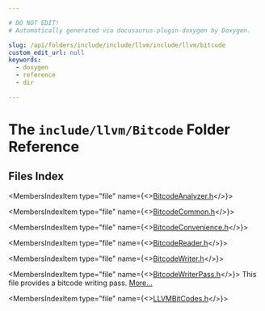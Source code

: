 ```yaml
---

# DO NOT EDIT!
# Automatically generated via docusaurus-plugin-doxygen by Doxygen.

slug: /api/folders/include/include/llvm/include/llvm/bitcode
custom_edit_url: null
keywords:
  - doxygen
  - reference
  - dir

---
```





# The `include/llvm/Bitcode` Folder Reference

<DoxygenPage pluginConfig={pluginConfig}>



## Files Index

<MembersIndex>

<MembersIndexItem
  type="file"
  name={<><a href="/docs/api/files/include/include/llvm/include/llvm/bitcode/bitcodeanalyzer-h">BitcodeAnalyzer.h</a></>}>
</MembersIndexItem>

<MembersIndexItem
  type="file"
  name={<><a href="/docs/api/files/include/include/llvm/include/llvm/bitcode/bitcodecommon-h">BitcodeCommon.h</a></>}>
</MembersIndexItem>

<MembersIndexItem
  type="file"
  name={<><a href="/docs/api/files/include/include/llvm/include/llvm/bitcode/bitcodeconvenience-h">BitcodeConvenience.h</a></>}>
</MembersIndexItem>

<MembersIndexItem
  type="file"
  name={<><a href="/docs/api/files/include/include/llvm/include/llvm/bitcode/bitcodereader-h">BitcodeReader.h</a></>}>
</MembersIndexItem>

<MembersIndexItem
  type="file"
  name={<><a href="/docs/api/files/include/include/llvm/include/llvm/bitcode/bitcodewriter-h">BitcodeWriter.h</a></>}>
</MembersIndexItem>

<MembersIndexItem
  type="file"
  name={<><a href="/docs/api/files/include/include/llvm/include/llvm/bitcode/bitcodewriterpass-h">BitcodeWriterPass.h</a></>}>
This file provides a bitcode writing pass. <a href="/docs/api/files/include/include/llvm/include/llvm/bitcode/bitcodewriterpass-h/#details">More...</a>
</MembersIndexItem>

<MembersIndexItem
  type="file"
  name={<><a href="/docs/api/files/include/include/llvm/include/llvm/bitcode/llvmbitcodes-h">LLVMBitCodes.h</a></>}>
</MembersIndexItem>

</MembersIndex>


</DoxygenPage>
